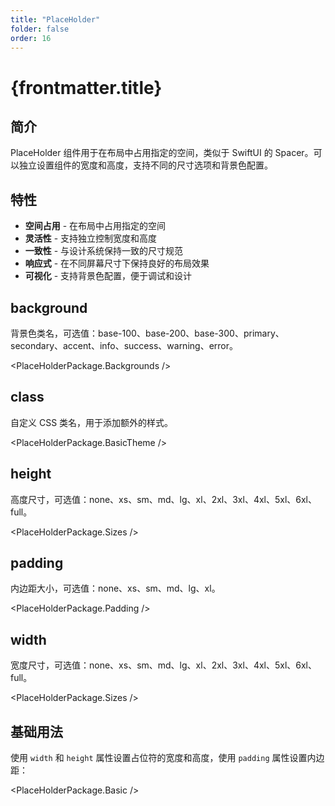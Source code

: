 ```yaml
---
title: "PlaceHolder"
folder: false
order: 16
---
```



# {frontmatter.title}

## 简介

PlaceHolder 组件用于在布局中占用指定的空间，类似于 SwiftUI 的 Spacer。可以独立设置组件的宽度和高度，支持不同的尺寸选项和背景色配置。

## 特性

- **空间占用** - 在布局中占用指定的空间
- **灵活性** - 支持独立控制宽度和高度
- **一致性** - 与设计系统保持一致的尺寸规范
- **响应式** - 在不同屏幕尺寸下保持良好的布局效果
- **可视化** - 支持背景色配置，便于调试和设计

## background

背景色类名，可选值：base-100、base-200、base-300、primary、secondary、accent、info、success、warning、error。

<PlaceHolderPackage.Backgrounds />

## class

自定义 CSS 类名，用于添加额外的样式。

<PlaceHolderPackage.BasicTheme />

## height

高度尺寸，可选值：none、xs、sm、md、lg、xl、2xl、3xl、4xl、5xl、6xl、full。

<PlaceHolderPackage.Sizes />

## padding

内边距大小，可选值：none、xs、sm、md、lg、xl。

<PlaceHolderPackage.Padding />

## width

宽度尺寸，可选值：none、xs、sm、md、lg、xl、2xl、3xl、4xl、5xl、6xl、full。

<PlaceHolderPackage.Sizes />

## 基础用法

使用 `width` 和 `height` 属性设置占位符的宽度和高度，使用 `padding` 属性设置内边距：

<PlaceHolderPackage.Basic />
